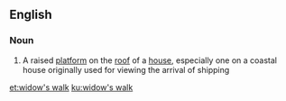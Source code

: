 ==English==

===Noun===
{{wikipedia}}
{{en-noun|head=[[widow]]'s [[walk]]}}

# {{lb|en|US}} A raised [[platform]] on the [[roof]] of a [[house]], especially one on a coastal house originally used for viewing the arrival of shipping

[[et:widow's walk]]
[[ku:widow's walk]]